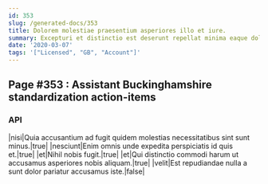 ```yaml
---
id: 353
slug: /generated-docs/353
title: Dolorem molestiae praesentium asperiores illo et iure.
summary: Excepturi et distinctio est deserunt repellat minima eaque doloribus.
date: '2020-03-07'
tags: '["Licensed", "GB", "Account"]'
---
```

## Page #353 : Assistant Buckinghamshire standardization action-items

### API

|nisi|Quia accusantium ad fugit quidem molestias necessitatibus sint sunt minus.|true|
|nesciunt|Enim omnis unde expedita perspiciatis id quis et.|true|
|et|Nihil nobis fugit.|true|
|et|Qui distinctio commodi harum ut accusamus asperiores nobis aliquam.|true|
|velit|Est repudiandae nulla a sunt dolor pariatur accusamus iste.|false|





